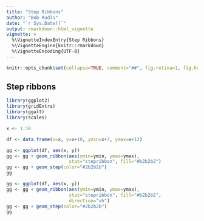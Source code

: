 ```yaml
---
title: "Step Ribbons"
author: "Bob Rudis"
date: "`r Sys.Date()`"
output: rmarkdown::html_vignette
vignette: >
  %\VignetteIndexEntry{Step Ribbons}
  %\VignetteEngine{knitr::rmarkdown}
  %\VignetteEncoding{UTF-8}
---
```


```r
knitr::opts_chunk$set(collapse=TRUE, comment="##", fig.retina=1, fig.height=6, fig.width=8,message=FALSE,warning = FALSE)
```

## Step ribbons

```r
library(ggplot2)
library(gridExtra)
library(ggalt)
library(scales)

```


```r

x <- 1:10

df <- data.frame(x=x, y=x+10, ymin=x+7, ymax=x+12)

gg <- ggplot(df, aes(x, y))
gg <- gg + geom_ribbon(aes(ymin=ymin, ymax=ymax),
                       stat="stepribbon", fill="#b2b2b2")
gg <- gg + geom_step(color="#2b2b2b")
gg

```
 
```r
gg <- ggplot(df, aes(x, y))
gg <- gg + geom_ribbon(aes(ymin=ymin, ymax=ymax),
                       stat="stepribbon", fill="#b2b2b2",
                       direction="vh")
gg <- gg + geom_step(color="#2b2b2b")
gg
```
